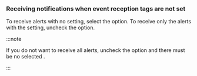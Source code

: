 ### Receiving notifications when event reception tags are not set

To receive alerts with no <Cmdname sid="event_tag" className="uitext" /> setting, select the <Cmdname sid="ITM05991" className="uitext" /> option. To receive only the alerts with the <Cmdname sid="event_tag" className="uitext" /> setting, uncheck the option.

:::note

If you do not want to receive all alerts, uncheck the option and there must be no selected <Cmdname sid="event_tag" className="uitext" />.

:::
